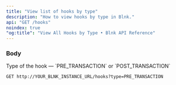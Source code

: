 ```yaml
---
title: "View list of hooks by type"
description: "How to view hooks by type in Blnk."
api: "GET /hooks"
noindex: true
"og:title": "View All Hooks by Type • Blnk API Reference"
---
```




<Key />

### Body
<ParamField query="type" type="string" required>
  Type of the hook — `PRE_TRANSACTION` or `POST_TRANSACTION`

  ```
  GET http://YOUR_BLNK_INSTANCE_URL/hooks?type=PRE_TRANSACTION
  ```
</ParamField>

<NeedHelp />